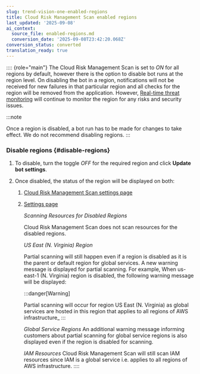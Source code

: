 ```yaml
---
slug: trend-vision-one-enabled-regions
title: Cloud Risk Management Scan enabled regions
last_updated: '2025-09-08'
ai_context:
  source_file: enabled-regions.md
  conversion_date: '2025-09-08T23:42:20.068Z'
conversion_status: converted
translation_ready: true
---
```


:::: {role="main"}
The Cloud Risk Management Scan is set to *ON* for all regions by default, however there is the option to disable bot runs at the region level. On disabling the bot in a region, notifications will not be received for new failures in that particular region and all checks for the region will be removed from the application. However, [Real-time threat monitoring](real-time-threat-monitoring.mdx) will continue to monitor the region for any risks and security issues.

:::note

Once a region is disabled, a bot run has to be made for changes to take effect. We do not recommend disabling regions.
:::

### Disable regions {#disable-regions}

1.  To disable, turn the toggle *OFF* for the required region and click **Update bot settings**.

2.  Once disabled, the status of the region will be displayed on both:

    1.  [Cloud Risk Management Scan settings page](settings-cloud-posture.mdx)

    2.  [Settings page](cloud-acct-cloud-posture.mdx)

        *Scanning Resources for Disabled Regions*

        Cloud Risk Management Scan does not scan resources for the disabled regions.

        *US East (N. Virginia) Region*

        Partial scanning will still happen even if a region is disabled as it is the parent or default region for global services. A new warning message is displayed for partial scanning. For example, When us-east-1 (N. Virginia) region is disabled, the following warning message will be displayed:

        :::danger[Warning]

        Partial scanning will occur for region US East (N. Virginia) as global services are hosted in this region that applies to all regions of AWS infrastructure\_
        :::

        *Global Service Regions* An additional warning message informing customers about partial scanning for global service regions is also displayed even if the region is disabled for scanning.

        *IAM Resources* Cloud Risk Management Scan will still scan IAM resources since IAM is a global service i.e. applies to all regions of AWS infrastructure.
::::

